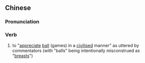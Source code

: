 {{also|文明观球}}
==Chinese==
{{zh-forms|s=文明观球|type=211}}

===Pronunciation===
{{zh-pron
|m=wénmíng guānqiú
|cat=v
}}

===Verb===
{{zh-verb}}

# {{lb|zh|neologism|meme}} to "[[appreciate]] [[ball]] (games) in a [[civilised]] manner" as uttered by commentators (with "balls" being intentionally misconstrued as "[[breast]]s")